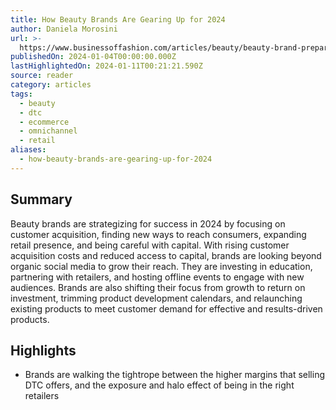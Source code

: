 ```yaml
---
title: How Beauty Brands Are Gearing Up for 2024
author: Daniela Morosini
url: >-
  https://www.businessoffashion.com/articles/beauty/beauty-brand-preparation-for-2024/?utm_source=Sailthru&utm_medium=email&utm_campaign=Newsletter%20Weekly%20Roundup:%20Retail%20Dive:%20DTC%2001-06-2024&utm_term=Retail%20Dive:%20DTC%20Weekender
publishedOn: 2024-01-04T00:00:00.000Z
lastHighlightedOn: 2024-01-11T00:21:21.590Z
source: reader
category: articles
tags:
  - beauty
  - dtc
  - ecommerce
  - omnichannel
  - retail
aliases:
  - how-beauty-brands-are-gearing-up-for-2024
---
```

## Summary

Beauty brands are strategizing for success in 2024 by focusing on customer acquisition, finding new ways to reach consumers, expanding retail presence, and being careful with capital. With rising customer acquisition costs and reduced access to capital, brands are looking beyond organic social media to grow their reach. They are investing in education, partnering with retailers, and hosting offline events to engage with new audiences. Brands are also shifting their focus from growth to return on investment, trimming product development calendars, and relaunching existing products to meet customer demand for effective and results-driven products.

## Highlights
- Brands are walking the tightrope between the higher margins that selling DTC offers, and the exposure and halo effect of being in the right retailers
